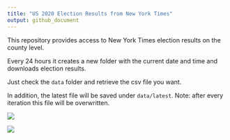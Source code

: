 ```yaml
---
title: "US 2020 Election Results from New York Times"
output: github_document
---
```


This repository provides access to New York Times election results on the county level. 

Every 24 hours it creates a new folder with the current date and time and downloads election results.


Just check the `data` folder and retrieve the csv file you want.

In addition, the latest file will be saved under `data/latest`. Note: after every iteration this file will be overwritten.


![](images/us2020map.png)


![](images/kanye_map.png)

